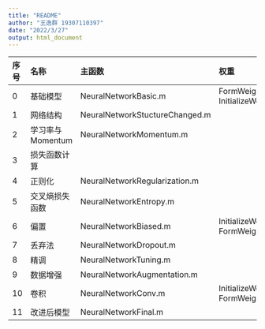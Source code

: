 ---
title: "README"
author: "王逸群 19307110397"
date: "2022/3/27"
output: html_document
---

|序号|名称|主函数|权重|梯度|损失函数计算|预测|图像|
|:---|:---|:---|:---|:---|:---|:---|:---|
|0|基础模型|NeuralNetworkBasic.m|FormWeightsBasic.m InitializeWeightsBasic.m|InitializeGradBasic.m FormGradBasic.m|ClassificationLossBasic.m|ClassificationPredictBasic.m|0.jpg|
|1|网络结构|NeuralNetworkStuctureChanged.m|||||1.jpg|
|2|学习率与Momentum|NeuralNetworkMomentum.m|||||2.jpg|
|3|损失函数计算||||||
|4|正则化|NeuralNetworkRegularization.m|||||4.jpg|
|5|交叉熵损失函数|NeuralNetworkEntropy.m|||ClassificationLossEntropy.m||5.jpg|
|6|偏置|NeuralNetworkBiased.m|InitializeWeightsBiased.m FormWeightsBiased.m|FormGradBiased.m|ClassificationLossBiased.m|ClassificationPredictBiased.m|6.jpg|
|7|丢弃法|NeuralNetworkDropout.m|||ClassificationLossDropout.m||7.jpg|
|8|精调|NeuralNetworkTuning.m||||ClassificationPredictTuning.m||
|9|数据增强|NeuralNetworkAugmentation.m|||ClassificationLossAugmentation.m||8.jpg|
|10|卷积|NeuralNetworkConv.m|InitializeWeightsConv.m FormWeightsConv.m|FormGradConv.m|ClassificationLossConv.m|ClassificationPredictConv.m|10.jpg|
|11|改进后模型|NeuralNetworkFinal.m|||ClassificationLossFinal.m|ClassificationredictFinal.m|11.jpg|